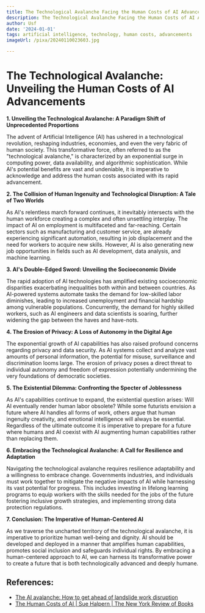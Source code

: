 ```yaml
---
title: The Technological Avalanche Facing the Human Costs of AI Advancements
description: The Technological Avalanche Facing the Human Costs of AI Advancements
author: Usf
date: '2024-01-01'
tags: artificial intelligence, technology, human costs, advancements
imageUrl: /pixa/20240110023603.jpg

---
```

#  The Technological Avalanche: Unveiling the Human Costs of AI Advancements

**1. Unveiling  the Technological Avalanche: A Paradigm Shift of Unprecedented Proportions**

The advent of Artificial  Intelligence (AI) has ushered in a technological revolution, reshaping industries, economies, and even the  very fabric of  human  society.  This transformative force, often referred to as the "technological avalanche,"  is characterized by an exponential surge in computing  power, data availability, and algorithmic sophistication. While AI's potential benefits are vast  and undeniable, it is imperative  to acknowledge and  address the human costs associated with  its rapid advancement.

**2. The  Collision of Human  Ingenuity and Technological Disruption: A Tale of Two Worlds**

As AI's  relentless march forward continues, it  inevitably intersects with the human workforce creating a complex and often  unsettling interplay. The impact  of AI  on employment is multifaceted and far-reaching. Certain sectors such as manufacturing and customer service, are already experiencing significant automation, resulting in job displacement and the need for workers to  acquire new skills. However,  AI is also generating  new  job opportunities in fields such as  AI development, data analysis, and machine learning.

**3. AI's Double-Edged Sword: Unveiling the Socioeconomic Divide**

The rapid adoption of AI technologies has amplified existing socioeconomic disparities exacerbating inequalities both within and between countries. As AI-powered  systems automate tasks the demand  for low-skilled labor diminishes, leading to increased unemployment and financial hardship among vulnerable populations. Concurrently, the  demand for highly skilled workers, such as AI  engineers and  data scientists is soaring, further widening the gap between the haves and have-nots.

**4. The Erosion of  Privacy: A Loss of  Autonomy in the Digital Age**

The exponential growth of AI capabilities has also raised profound concerns regarding privacy and data security. As AI systems  collect and analyze vast amounts of personal information, the potential for misuse, surveillance and discrimination looms large. The erosion of privacy poses a direct threat to individual autonomy and  freedom of  expression potentially undermining the very foundations of democratic societies.

**5. The Existential Dilemma: Confronting the Specter of Joblessness**

As AI's capabilities continue  to expand,  the existential question arises: Will AI eventually render human labor obsolete? While some futurists envision a future where AI handles all forms of work, others argue that human  ingenuity creativity, and emotional intelligence will always be essential. Regardless of the ultimate outcome it is imperative to  prepare for a future where humans and  AI coexist with AI augmenting human capabilities rather than  replacing  them.

**6. Embracing the Technological Avalanche: A Call for Resilience and Adaptation**

Navigating the technological avalanche requires resilience adaptability and a willingness to embrace  change. Governments industries, and individuals must work together to mitigate  the negative impacts of AI while harnessing its vast potential for progress. This includes investing in lifelong learning programs to equip workers with the skills needed for the jobs  of the future fostering inclusive growth strategies, and implementing strong data protection regulations.

**7. Conclusion: The Imperative of Human-Centered AI**

As we traverse the uncharted territory of the technological avalanche, it is  imperative to prioritize human well-being and  dignity. AI should be developed  and deployed in a  manner that amplifies human capabilities, promotes  social inclusion and safeguards individual rights. By embracing a human-centered approach to AI, we can harness its  transformative power to create  a future that is  both technologically advanced and deeply humane.

## References:
- [The AI avalanche: How to get ahead of landslide work disruption](https://www.unleash.ai/artificial-intelligence/the-ai-avalanche-how-to-get-ahead-of-landslide-work-disruption/)
- [The Human Costs of AI | Sue Halpern | The New York Review of Books](https://www.nybooks.com/articles/2021/10/21/human-costs-artificial-intelligence/)
